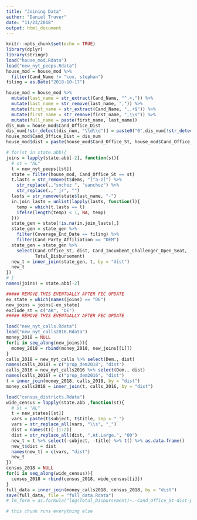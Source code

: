 ```yaml
---
title: "Joining Data"
author: "Daniel Truver"
date: "11/23/2018"
output: html_document
---
```


```r
knitr::opts_chunk$set(echo = TRUE)
library(dplyr)
library(stringr)
load("house_mod.Rdata")
load("new_nyt_peeps.Rdata")
house_mod = house_mod %>%
  filter(Cand_Name != "cox, stephan")
filing = as.Date("2018-10-17")
```

```r
house_mod = house_mod %>%
  mutate(last_name = str_extract(Cand_Name, "^.+,")) %>%
  mutate(last_name = str_remove(last_name, ",")) %>%
  mutate(first_name = str_extract(Cand_Name, ",.+$")) %>%
  mutate(first_name = str_remove(first_name, ",\\s")) %>%
  mutate(full_name = paste(first_name, last_name))
dis_num = house_mod$Cand_Office_Dist
dis_num[!str_detect(dis_num, "\\d\\d")] = paste0("0",dis_num[!str_detect(dis_num, "\\d\\d")])
house_mod$Cand_Office_Dist = dis_num
house_mod$dist = paste(house_mod$Cand_Office_St, house_mod$Cand_Office_Dist, sep = "_")
```

```r
# for(st in state.abb){
joins = lapply(state.abb[-2], function(st){
  # st = "AL"
  t = new_nyt_peeps[[st]]
  state = filter(house_mod, Cand_Office_St == st)
  t.lasts = str_remove(t$dems, "[^a-z]") %>%
    str_replace(.,"snchez ", "sanchez") %>%
    str_replace(.," jr", "")
  lasts = str_remove(state$last_name, "-")
  in.join_lasts = unlist(lapply(lasts, function(l){
    temp = which(t.lasts == l)
    ifelse(length(temp) < 1, NA, temp)
  }))
  state_gen = state[!is.na(in.join_lasts),]
  state_gen = state_gen %>% 
    filter(Coverage_End_Date == filing) %>%
    filter(Cand_Party_Affiliation == "DEM")
  state_gen = state_gen %>% 
    select(Cand_Office_St, dist, Cand_Incumbent_Challenger_Open_Seat,
           Total_Disbursement)
  new_t = inner_join(state_gen, t, by = "dist")
  new_t
})
# }
names(joins) = state.abb[-2]
```

```r
##### REMOVE THIS EVENTUALLY AFTER FEC UPDATE
ex_state = which(names(joins) == "DE")
new_joins = joins[-ex_state]
exclude_st = c("AK", "DE")
##### REMOVE THIS EVENTUALLY AFTER FEC UPDATE
```

```r
load("new_nyt_calls.Rdata")
load("new_nyt_calls2016.Rdata")
money_2018 = NULL
for(i in seq_along(new_joins)){
  money_2018 = rbind(money_2018, new_joins[[i]])
}
calls_2018 = new_nyt_calls %>% select(Dem., dist)
names(calls_2018) = c("prop_dem2018", "dist")
calls_2016 = new_nyt_calls2016 %>% select(Dem., dist)
names(calls_2016) = c("prop_dem2016", "dist")
t = inner_join(money_2018, calls_2018, by = "dist")
money_calls2018 = inner_join(t, calls_2016, by = "dist")
```

```r
load("census_districts.Rdata")
wide_census = lapply(state.abb ,function(st){
  # st = "AL"
  t = new_states[[st]]
  vars = paste(t$subject, t$title, sep = "_")
  vars = str_replace_all(vars, "\\s", "_")
  dist = names(t)[-(1:2)]
  dist = str_replace_all(dist, ".At.Large.", "00")
  new_t = t %>% select(-subject, -title) %>% t() %>% as.data.frame()
  new_t$dist = dist
  names(new_t) = c(vars, "dist")
  new_t
})
census_2018 = NULL
for(i in seq_along(wide_census)){
  census_2018 = rbind(census_2018, wide_census[[i]])
}
full_data = inner_join(money_calls2018, census_2018, by = "dist") 
save(full_data, file = "full_data.Rdata")
# lm_form = as.formula("log(Total_Disbursement)~.-Cand_Office_St-dist-prop_dem2018-dems")
```

```r
# this chunk runs everything else
```


<!--
```r
st = "CA"
# name_join = lapply(state.abb, function(st){
  t = new_peeps[[st]]
  join_peeps = tolower(t$dems)
  join_peeps = str_extract(join_peeps, "[a-z]+\\s[a-z]+\\s")
  house_state = house_mod %>%
    filter(Cand_Office_St == st)
  lasts = str_remove(house_state$last_name, "-")
  first = house_state$first_name
  fulls = house_state$full_name
  in.join_lasts = unlist(lapply(lasts, function(l){
    temp = which(str_detect(join_peeps, l))
    ifelse(length(temp) < 1, NA, temp)
  }))
  house_state = house_state[!is.na(in.join_lasts),]
  t$unit_district = rownames(t)
  house_state = house_state %>%
    mutate(unit_district = paste(Cand_Office_St, Cand_Office_Dist, sep = "_"))
  new_t = inner_join(t, house_state, by = "unit_district") 
  new_t = new_t %>%
    select(full_name, uncon, unit_district, Cand_Party_Affiliation,
           Cand_Incumbent_Challenger_Open_Seat, Total_Disbursement, Coverage_End_Date) %>%
    filter(Cand_Party_Affiliation == "DEM")
# })
# names(name_join) = state.abb
```
--->